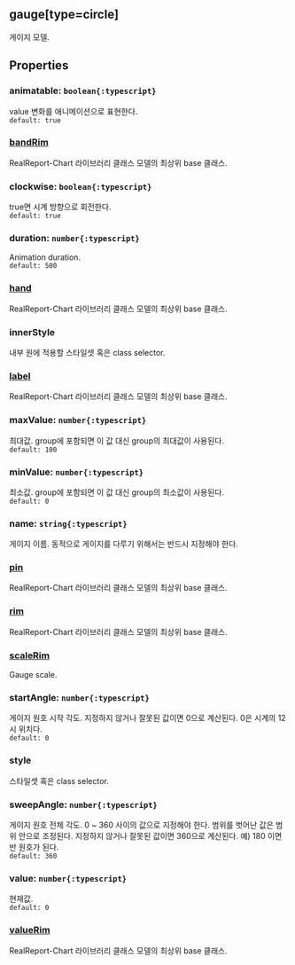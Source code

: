 ## gauge[type=circle]
게이지 모델.
## Properties

### animatable: `boolean{:typescript}`
value  변화를 애니메이션으로 표현한다.  
`default: true`  

### [bandRim](./circle/bandRim)
RealReport-Chart 라이브러리 클래스 모델의 최상위 base 클래스.

  

### clockwise: `boolean{:typescript}`
true면 시계 방향으로 회전한다.  
`default: true`  

### duration: `number{:typescript}`
Animation duration.  
`default: 500`  

### [hand](./circle/hand)
RealReport-Chart 라이브러리 클래스 모델의 최상위 base 클래스.

  

### innerStyle
내부 원에 적용할 스타일셋 혹은 class selector.  

### [label](./circle/label)
RealReport-Chart 라이브러리 클래스 모델의 최상위 base 클래스.

  

### maxValue: `number{:typescript}`
최대값.
group에 포함되면 이 값 대신 group의 최대값이 사용된다.  
`default: 100`  

### minValue: `number{:typescript}`
최소값.
group에 포함되면 이 값 대신 group의 최소값이 사용된다.  
`default: 0`  

### name: `string{:typescript}`
게이지 이름.
동적으로 게이지를 다루기 위해서는 반드시 지정해야 한다.  

### [pin](./circle/pin)
RealReport-Chart 라이브러리 클래스 모델의 최상위 base 클래스.

  

### [rim](./circle/rim)
RealReport-Chart 라이브러리 클래스 모델의 최상위 base 클래스.

  

### [scaleRim](./circle/scaleRim)
Gauge scale.  

### startAngle: `number{:typescript}`
게이지 원호 시작 각도.
지정하지 않거나 잘못된 값이면 0으로 계산된다.
0은 시계의 12시 위치다.  
`default: 0`  

### style
스타일셋 혹은 class selector.  

### sweepAngle: `number{:typescript}`
게이지 원호 전체 각도.
0 ~ 360 사이의 값으로 지정해야 한다.
범위를 벗어난 값은 범위 안으로 조정된다.
지정하지 않거나 잘못된 값이면 360으로 계산된다.
예) 180 이면 반 원호가 된다.  
`default: 360`  

### value: `number{:typescript}`
현재값.  
`default: 0`  

### [valueRim](./circle/valueRim)
RealReport-Chart 라이브러리 클래스 모델의 최상위 base 클래스.

  
